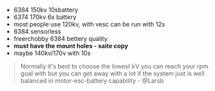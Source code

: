 - 6384 150kv 10sbattery
- 6374 170kv 6s battery
- most people use 120kv, with vesc can be run with 12s
- 6384 sensorless
- freerchobby 6384 bettery quality
- **must have the mount holes - saite copy**
- maybe 140kv/170v with 10s

> Normally it's best to choose the lowest kV you can reach your rpm goal with but you can get away with a lot if the system just is well balanced in motor-esc-battery capability - @Larsb
